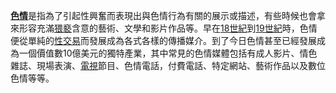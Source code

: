 
'''[[色情|色情]]'''是指為了引起性興奮而表現出與色情行為有關的展示或描述，有些時候也會拿來形容充滿[[猥褻|猥褻]]含意的藝術、文學和影片作品等。早在[[18世紀|18世紀]]到[[19世紀|19世紀]]時，色情便從單純的[[性交易|性交易]]而發展成為各式各樣的傳播媒介。到了今日色情甚至已經發展成為一個價值數10億美元的獨特產業，其中常見的色情媒體包括有成人影片、情色雜誌、現場表演、[[電視|電視]]節目、色情電話，付費電話、特定網站、藝術作品以及數位色情等等。